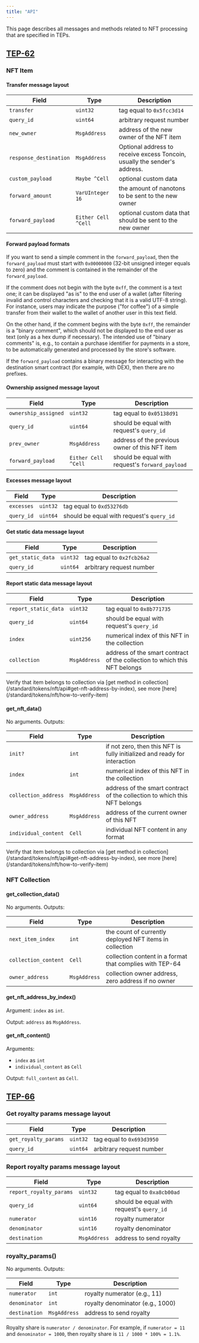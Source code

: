 ```yaml
---
title: "API"
---
```



This page describes all messages and methods related to NFT processing that are specified in TEPs.

## [TEP-62](https://github.com/ton-blockchain/TEPs/blob/master/text/0062-nft-standard.md)

### NFT Item

#### Transfer message layout

| Field                  | Type                | Description                                                                                                            |
| ---------------------- | ------------------- | ---------------------------------------------------------------------------------------------------------------------- |
| `transfer`             | `uint32`        | tag equal to `0x5fcc3d14`                                                                                                               |
| `query_id`             | `uint64`            | arbitrary request number                                                                                               |
| `new_owner`            | `MsgAddress`        | address of the new owner of the NFT item                                                                               |
| `response_destination` | `MsgAddress`        | Optional address to receive excess Toncoin, usually the sender's address.   |
| `custom_payload`       | `Maybe ^Cell`       | optional custom data                                                                                                   |
| `forward_amount`       | `VarUInteger 16`    | the amount of nanotons to be sent to the new owner                                                                     |
| `forward_payload`      | `Either Cell ^Cell` | optional custom data that should be sent to the new owner                                                              |

#### Forward payload formats

If you want to send a simple comment in the `forward_payload`, then the `forward_payload` must start with `0x00000000` (32-bit unsigned integer equals to zero) and the comment is contained in the remainder of the `forward_payload`.

If the comment does not begin with the byte `0xff`, the comment is a text one; it can be displayed "as is" to the end user of a wallet (after filtering invalid and control characters and checking that it is a valid UTF-8 string). For instance, users may indicate the purpose ("for coffee") of a simple transfer from their wallet to the wallet of another user in this text field.

On the other hand, if the comment begins with the byte `0xff`, the remainder is a "binary comment", which should not be displayed to the end user as text (only as a hex dump if necessary). The intended use of "binary comments" is, e.g., to contain a purchase identifier for payments in a store, to be automatically generated and processed by the store's software.

If the `forward_payload` contains a binary message for interacting with the destination smart contract (for example, with DEX), then there are no prefixes.

#### Ownership assigned message layout

| Field                | Type                | Description                                      |
| -------------------- | ------------------- | ------------------------------------------------ |
| `ownership_assigned` | `uint32`        | tag equal to `0x05138d91`                                |
| `query_id`           | `uint64`            | should be equal with request's `query_id`        |
| `prev_owner`         | `MsgAddress`        | address of the previous owner of this NFT item   |
| `forward_payload`    | `Either Cell ^Cell` | should be equal with request's `forward_payload` |

#### Excesses message layout

| Field      | Type         | Description                               |
| ---------- | ------------ | ----------------------------------------- |
| `excesses` | `uint32` | tag equal to `0xd53276db`                                      |
| `query_id` | `uint64`     | should be equal with request's `query_id` |

#### Get static data message layout

| Field             | Type         | Description              |
| ----------------- | ------------ | ------------------------ |
| `get_static_data` | `uint32` | tag equal to `0x2fcb26a2`                     |
| `query_id`        | `uint64`     | arbitrary request number |

#### Report static data message layout

| Field                | Type         | Description                                                               |
| -------------------- | ------------ | ------------------------------------------------------------------------- |
| `report_static_data` | `uint32` | tag equal to `0x8b771735`                                                                       |
| `query_id`           | `uint64`     | should be equal with request's `query_id`                                 |
| `index`              | `uint256`    | numerical index of this NFT in the collection                             |
| `collection`         | `MsgAddress` | address of the smart contract of the collection to which this NFT belongs |
 
<Aside type="caution">Verify that item belongs to collection via [get method in collection](/standard/tokens/nft/api#get-nft-address-by-index), see more [here](/standard/tokens/nft/how-to-verify-item)</Aside> 

#### get\_nft\_data()

No arguments. Outputs:

| Field                | Type         | Description                                                               |
| -------------------- | ------------ | ------------------------------------------------------------------------- |
| `init?`              | `int`        | if not zero, then this NFT is fully initialized and ready for interaction |
| `index`              | `int`        | numerical index of this NFT in the collection                             |
| `collection_address` | `MsgAddress` | address of the smart contract of the collection to which this NFT belongs  |
| `owner_address`      | `MsgAddress` | address of the current owner of this NFT                                  |
| `individual_content` | `Cell`       | individual NFT content in any format                                      |

<Aside type="caution">Verify that item belongs to collection via [get method in collection](/standard/tokens/nft/api#get-nft-address-by-index), see more [here](/standard/tokens/nft/how-to-verify-item)</Aside> 

### NFT Collection

#### get\_collection\_data()

No arguments. Outputs:

| Field                | Type         | Description                                              |
| -------------------- | ------------ | -------------------------------------------------------- |
| `next_item_index`    | `int`        | the count of currently deployed NFT items in collection  |
| `collection_content` | `Cell`       | collection content in a format that complies with TEP-64 |
| `owner_address`      | `MsgAddress` | collection owner address, zero address if no owner       |

#### get\_nft\_address\_by\_index()

Argument: `index` as `int`.

Output: `address` as `MsgAddress`.

#### get\_nft\_content()

Arguments:

- `index` as `int`
- `individual_content` as `Cell`

Output: `full_content` as `Cell`.

## [TEP-66](https://github.com/ton-blockchain/TEPs/blob/master/text/0066-nft-royalty-standard.md)

### Get royalty params message layout

| Field                | Type         | Description              |
| -------------------- | ------------ | ------------------------ |
| `get_royalty_params` | `uint32` | tag equal to `0x693d3950`                     |
| `query_id`           | `uint64`     | arbitrary request number |

### Report royalty params message layout

| Field                   | Type         | Description                               |
| ----------------------- | ------------ | ----------------------------------------- |
| `report_royalty_params` | `uint32` | tag equal to `0xa8cb00ad`                                      |
| `query_id`              | `uint64`     | should be equal with request's `query_id` |
| `numerator`             | `uint16`     | royalty numerator                         |
| `denominator`           | `uint16`     | royalty denominator                       |
| `destination`           | `MsgAddress` | address to send royalty                   |

### royalty\_params()

No arguments. Outputs:

| Field         | Type         | Description                      |
| ------------- | ------------ | -------------------------------- |
| `numerator`   | `int`        | royalty numerator (e.g., 11)     |
| `denominator` | `int`        | royalty denominator (e.g., 1000) |
| `destination` | `MsgAddress` | address to send royalty          |

Royalty share is `numerator / denominator`. For example, if `numerator = 11` and `denominator = 1000`, then royalty share is `11 / 1000 * 100% = 1.1%`.
